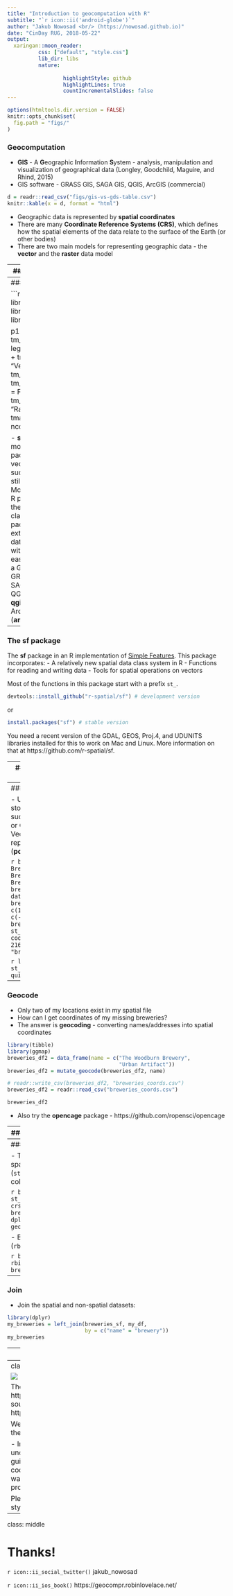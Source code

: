 ```yaml
---
title: "Introduction to geocomputation with R"
subtitle: "`r icon::ii('android-globe')`"
author: "Jakub Nowosad <br/> (https://nowosad.github.io)"
date: "CinDay RUG, 2018-05-22"
output:
  xaringan::moon_reader:
          css: ["default", "style.css"]
          lib_dir: libs
          nature:
                  
                  highlightStyle: github
                  highlightLines: true
                  countIncrementalSlides: false
---
```


```r
options(htmltools.dir.version = FALSE)
knitr::opts_chunk$set(
  fig.path = "figs/"
)
```

### Geocomputation

- **GIS** - A **G**eographic **I**nformation **S**ystem - analysis, manipulation and visualization of geographical data (Longley, Goodchild, Maguire, and Rhind, 2015)
- GIS software - GRASS GIS, SAGA GIS, QGIS, ArcGIS (commercial)

```r
d = readr::read_csv("figs/gis-vs-gds-table.csv")
knitr::kable(x = d, format = "html")
```

- Geographic data is represented by **spatial coordinates**
- There are many **Coordinate Reference Systems (CRS)**, which defines how the spatial elements of the data relate to the surface of the Earth (or other bodies)
- There are two main models for representing geographic data - the **vector** and the **raster** data model

---
### Spatial R history

- Spatial packages already available in the S language since the 1990s (Bivand and Gebhardt, 2000)
- By 2000, modifications of these became R packages for point pattern analysis, geostatistics, exploratory - spatial data analysis and spatial econometrics
- R-GIS bridges (Bivand, 2000)
- Bivand (2003) proposed a spatial data class system for R which eventually led to the packages **rgdal** (first released in 2003; Bivand, Keitt, and Rowlingson, 2018) and **sp** (first released in 2005; Bivand, Pebesma, and Gomez-Rubio, 2013)
- 2008: *Applied Spatial Data Analysis with R* (Bivand, Pebesma, and Gomez-Rubio, 2013)
- 2010: **raster** package (Hijmans, 2017)
- 2011: **rgeos** package (Bivand and Rundel, 2017)
- 2014-15: Spatial visualization - **tmap** (Tennekes, 2018), **rasterVis** (Lamigueiro, 2014), **leaflet** (Cheng, Karambelkar, and Xie, 2018)
- 2016-17: **sf** - simple features for R (Pebesma, 2018a)
- 2017-18: **stars** - spatiotemporal tidy arrays for R (Pebesma, 2018b) 

---
### Spatial R

```r
library(raster)
library(sf)
library(spData)
library(tmap)

p1 = tm_shape(lnd) +
        tm_polygons("NAME", legend.show = FALSE) +
        tm_layout(title = "Vector")
p2 = tm_shape(elev) +
        tm_raster(legend.show = FALSE, n = 36)  +
        tm_layout(title = "Raster")
tmap_arrange(p1, p2, ncol = 2)
```

- **sf** and **sp** are the most important R packages to handle vector data; **sf** is a successor of **sp** but its still evolving. Moreover, many other R packages depend on the functions and classes for the **sp** package
- **raster** is an extension of spatial data classes to work with rasters
- It is also easy to connect R with a GIS software - GRASS GIS (**rgrass7**), SAGA GIS (**RSAGA**), QGIS (**RQGIS** and **qgisremote**), and ArcGIS (**arcgisbinding**)


---
### The **sf** package

The **sf** package in an R implementation of [Simple Features](https://en.wikipedia.org/wiki/Simple_Features). This package incorporates:
- A relatively new spatial data class system in R
- Functions for reading and writing data
- Tools for spatial operations on vectors

Most of the functions in this package start with a prefix `st_`.

```r
devtools::install_github("r-spatial/sf") # development version
```

or

```r
install.packages("sf") # stable version
```

You need a recent version of the GDAL, GEOS, Proj.4, and UDUNITS libraries installed for this to work on Mac and Linux. More information on that at https://github.com/r-spatial/sf.

---
### How to put this data on the map?

- I've got some non-spatial data
- How can I **add spatial information to my data**?
- How to visualize my locations on a map?

```r
library(tibble)
library(readr)
breweries = c("Listermann Brewing Company",
              "Rhinegeist Brewery",
              "The Woodburn Brewery",
              "Urban Artifact")
no_beer = c(999, 5155, 3111, 710)
revenue = c(7986, 4651, 5156, 8847)
profit = c(513, 651, 879, 634)

my_df = data_frame(brewery = breweries, no_of_beers = no_beer, 
                   revenue = revenue, profit = profit)
write_csv(my_df, "breweries.csv")
```

```r
library(readr)
my_df = read_csv("breweries.csv")
```

```r
knitr::kable(my_df, format = "html")
```

> Note: All the data presented here (except the names) are artificial!

---
### Spatial data

- Usually, spatial files are stored in special data formats, such as ESRI Shapefile (.shp) or **GeoPackage (.gpkg)**
- Vector data can be represented by areas (**polygons**), **lines**, or **points**

```r
breweries = c("Listermann Brewing Company",
              "Rhinegeist Brewery",
              "The Woodburn Brewery",
              "Urban Artifact")
breweries_df1 = data_frame(name = breweries[1:2],
                    x = c(1331125, 1327662), 
                    y = c(-525580, -529531.6))
breweries_sf1 = st_as_sf(breweries_df1, coords = c("x", "y"), crs = 2163)
st_write(breweries_sf1, "breweries_sf1.gpkg")
```

```r
library(sf)
breweries_sf1 = st_read("breweries_sf1.gpkg", quiet = TRUE)
breweries_sf1
```

---
### Geocode

- Only two of my locations exist in my spatial file
- How can I get coordinates of my missing breweries? 
- The answer is **geocoding** - converting names/addresses into spatial coordinates

```r
library(tibble)
library(ggmap)
breweries_df2 = data_frame(name = c("The Woodburn Brewery",
                                    "Urban Artifact"))
breweries_df2 = mutate_geocode(breweries_df2, name)
```

```r
# readr::write_csv(breweries_df2, "breweries_coords.csv")
breweries_df2 = readr::read_csv("breweries_coords.csv")
```

```r
breweries_df2
```

- Also try the **opencage** package - https://github.com/ropensci/opencage 


---
### Convert to spatial object

```r
breweries_df2
breweries_sf2 = st_as_sf(breweries_df2,
                         coords = c("lon", "lat"), crs = 4326)
breweries_sf2
```

---
### Unify and combine

- Transform to the same spatial projection (`st_transform`) and unify the columns names (`rename`):

```r
breweries_sf1 = st_transform(breweries_sf1,
                             crs = st_crs(breweries_sf2))
breweries_sf1 = dplyr::rename(breweries_sf1, geometry = geom)
```

- Bind the spatial datasets (`rbind`):

```r
breweries_sf = rbind(breweries_sf1, breweries_sf2)
breweries_sf
```

---
### Join

- Join the spatial and non-spatial datasets:

```r
library(dplyr)
my_breweries = left_join(breweries_sf, my_df, 
                         by = c("name" = "brewery"))
my_breweries
```

---
### Plot

- There are several ways to visualize spatial data in R - as a static map (*plot()*, **ggplot2**, **tmap**) and interactive one (**leaflet**, **mapview**, **tmap**)

```r
library(mapview)
mapview(my_breweries)
```

---
class: middle

![](figs/geocompr.png)

The online version of the book is at http://geocompr.robinlovelace.net/ and its source code at https://github.com/robinlovelace/geocompr.

We encourage contributions on any part of the book, including:

- Improvements to the text, e.g. clarifying unclear sentences, fixing typos (see guidance from [Yihui Xie](https://yihui.name/en/2013/06/fix-typo-in-documentation/))
- Changes to the code, e.g. to do things in a more efficient way
- Suggestions on content (see the projects [issue tracker](https://github.com/Robinlovelace/geocompr/issues)

Please see [our-style.md](https://github.com/Robinlovelace/geocompr/blob/master/our-style.md) for the book's style.

---
class: middle

# Thanks!

`r icon::ii_social_twitter()` jakub_nowosad

`r icon::ii_ios_book()` https://geocompr.robinlovelace.net/
